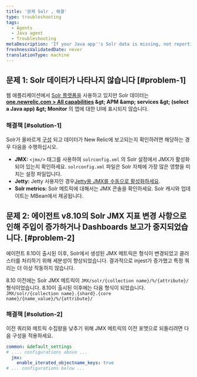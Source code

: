 ```yaml
---
title: '문제 Solr , 해결'
type: troubleshooting
tags:
  - Agents
  - Java agent
  - Troubleshooting
metaDescription: 'If your Java app''s Solr data is missing, not reporting to New Relic, or too much data is being reported, follow these troubleshooting steps to ensure Solr is configured correctly.'
freshnessValidatedDate: never
translationType: machine
---
```


## 문제 1: Solr 데이터가 나타나지 않습니다 [#problem-1]

웹 애플리케이션에서 [Solr 플랫폼을](http://lucene.apache.org/solr/) 사용하고 있지만 Solr 데이터는 <DNT>**[one.newrelic.com &gt; All capabilities](https://one.newrelic.com/all-capabilities) &amp;gt; APM &amp;amp; services &amp;gt; (select a Java app) &amp;gt; Monitor**</DNT> 의 앱에 대한 <InlinePopover type="apm" />UI에 표시되지 않습니다.

### 해결책 [#solution-1]

Solr가 올바르게 [구성](/docs/agents/java-agent/getting-started/compatibility-requirements-java-agent#other) 되고 데이터가 New Relic에 보고되는지 확인하려면 해당하는 경우 다음을 수행하십시오.

* <DNT>**JMX:**</DNT> `<jmx/>` 태그를 사용하여 `solrconfig.xml` 의 Solr 설정에서 JMX가 활성화되어 있는지 확인하세요. `solrconfig.xml` 파일은 Solr 자체에 가장 많은 영향을 미치는 설정 파일입니다.
* <DNT>**Jetty:**</DNT> Jetty 사용자인 경우[Jetty용 JMX를 수동으로 활성화하세요](https://wiki.eclipse.org/Jetty/Tutorial/JMX#Enabling_JMXConnectorServer_for_Remote_Access).
* <DNT>**Solr metrics:**</DNT> Solr 메트릭에 대해서는 JMX 콘솔을 확인하세요. Solr 캐시와 업데이트는 MBean에서 제공됩니다.

## 문제 2: 에이전트 v8.10의 Solr JMX 지표 변경 사항으로 인해 주입이 증가하거나 Dashboards 보고가 중지되었습니다. [#problem-2]

에이전트 8.10이 출시된 이후, Solr에서 생성된 JMX 메트릭은 형식이 변경되었고 클러스터를 처리하기 위해 세분성이 향상되었습니다. 결과적으로 injest가 증가했고 특정 쿼리는 더 이상 작동하지 않습니다.

8.10 이전에는 Solr JMX 메트릭이 `JMX/solr/{collection name}/%/{attribute}/` 형식이었습니다. 8.10이 출시된 이후에는 다음 형식이 되었습니다. `JMX/solr/{collection name}.{shard}.{core name}/{name_value}/%/{attribute}/`

### 해결책 [#solution-2]

이전 쿼리와 메트릭 수집량을 낮추기 위해 JMX 메트릭의 이전 포맷으로 되돌리려면 다음 구성을 적용하세요.

```yml
common: &default_settings
# .... configurations above ...
  jmx:
    enable_iterated_objectname_keys: true
# ... configurations below ...
```